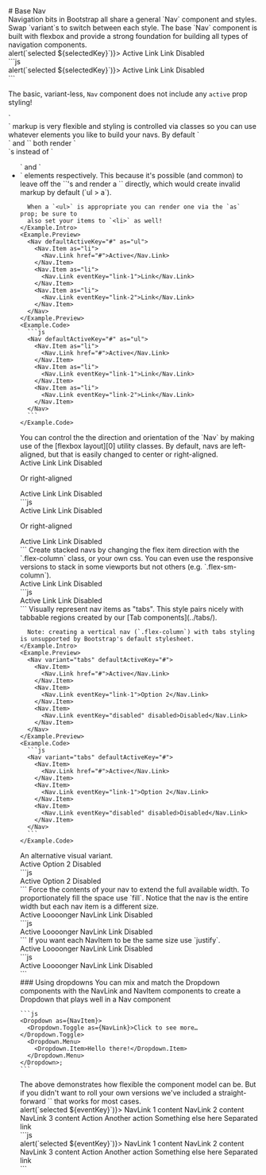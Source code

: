 
<GithubSource name="NavDocs.mdx" />
# Base Nav



<div className="row gy-5 pt-3">

  <Example title="Base Nav">
    <Example.Intro>
      Navigation bits in Bootstrap all share a general `Nav`
      component and styles. Swap `variant`s to switch between each
      style. The base `Nav` component is built with flexbox and
      provide a strong foundation for building all types of navigation
      components.
    </Example.Intro>
    <Example.Preview>
      <Nav activeKey="#" onSelect={(selectedKey) => alert(`selected ${selectedKey}`)}>
        <Nav.Item>
          <Nav.Link href="#">Active</Nav.Link>
        </Nav.Item>
        <Nav.Item>
          <Nav.Link eventKey="link-1">Link</Nav.Link>
        </Nav.Item>
        <Nav.Item>
          <Nav.Link eventKey="link-2">Link</Nav.Link>
        </Nav.Item>
        <Nav.Item>
          <Nav.Link eventKey="disabled" disabled>Disabled</Nav.Link>
        </Nav.Item>
      </Nav>
    </Example.Preview>
    <Example.Code>
      ```js
      <Nav activeKey="#" onSelect={(selectedKey) => alert(`selected ${selectedKey}`)}>
        <Nav.Item>
          <Nav.Link href="#">Active</Nav.Link>
        </Nav.Item>
        <Nav.Item>
          <Nav.Link eventKey="link-1">Link</Nav.Link>
        </Nav.Item>
        <Nav.Item>
          <Nav.Link eventKey="link-2">Link</Nav.Link>
        </Nav.Item>
        <Nav.Item>
          <Nav.Link eventKey="disabled" disabled>Disabled</Nav.Link>
        </Nav.Item>
      </Nav>
      ```
    </Example.Code>
  </Example>

  <Alert variant="warning">The basic, variant-less, `Nav` component does not include any `active` prop styling!</Alert>

  <Example title="As a list">
    <Example.Intro>
      `<Nav>` markup is very flexible and styling is controlled via classes so you can
      use whatever elements you like to build your navs. By default `<Nav>` and `<Nav.Item>` both
      render `<div>`s instead of `<ul>` and `<li>` elements respectively.
      This because it's possible (and common) to leave off the `<Nav.Item>`'s and
      render a `<Nav.Link>` directly, which would create invalid markup by default (`ul > a`).

      When a `<ul>` is appropriate you can render one via the `as` prop; be sure to
      also set your items to `<li>` as well!
    </Example.Intro>
    <Example.Preview>
      <Nav defaultActiveKey="#" as="ul">
        <Nav.Item as="li">
          <Nav.Link href="#">Active</Nav.Link>
        </Nav.Item>
        <Nav.Item as="li">
          <Nav.Link eventKey="link-1">Link</Nav.Link>
        </Nav.Item>
        <Nav.Item as="li">
          <Nav.Link eventKey="link-2">Link</Nav.Link>
        </Nav.Item>
      </Nav>
    </Example.Preview>
    <Example.Code>
      ```js
      <Nav defaultActiveKey="#" as="ul">
        <Nav.Item as="li">
          <Nav.Link href="#">Active</Nav.Link>
        </Nav.Item>
        <Nav.Item as="li">
          <Nav.Link eventKey="link-1">Link</Nav.Link>
        </Nav.Item>
        <Nav.Item as="li">
          <Nav.Link eventKey="link-2">Link</Nav.Link>
        </Nav.Item>
      </Nav>
      ```
    </Example.Code>
  </Example>

  <Example title="Alignment and orientation">
    <Example.Intro>
      You can control the the direction and orientation of the
      `Nav` by making use of the [flexbox layout][0] utility classes.
      By default, navs are left-aligned, but that is easily changed to center or right-aligned.
    </Example.Intro>
    <Example.Preview>
      <Nav className="justify-content-center" activeKey="#">
        <Nav.Item>
          <Nav.Link href="#">Active</Nav.Link>
        </Nav.Item>
        <Nav.Item>
          <Nav.Link eventKey="link-1">Link</Nav.Link>
        </Nav.Item>
        <Nav.Item>
          <Nav.Link eventKey="link-2">Link</Nav.Link>
        </Nav.Item>
        <Nav.Item>
          <Nav.Link eventKey="disabled" disabled>
            Disabled
          </Nav.Link>
        </Nav.Item>
      </Nav>
      <p className="text-center mt-4 mb-4">Or right-aligned</p>
      <Nav className="justify-content-end" activeKey="#">
        <Nav.Item>
          <Nav.Link href="#">Active</Nav.Link>
        </Nav.Item>
        <Nav.Item>
          <Nav.Link eventKey="link-1">Link</Nav.Link>
        </Nav.Item>
        <Nav.Item>
          <Nav.Link eventKey="link-2">Link</Nav.Link>
        </Nav.Item>
        <Nav.Item>
          <Nav.Link eventKey="disabled" disabled>
            Disabled
          </Nav.Link>
        </Nav.Item>
      </Nav>
    </Example.Preview>
    <Example.Code>
      ```js
      <Nav className="justify-content-center" activeKey="#">
        <Nav.Item>
          <Nav.Link href="#">Active</Nav.Link>
        </Nav.Item>
        <Nav.Item>
          <Nav.Link eventKey="link-1">Link</Nav.Link>
        </Nav.Item>
        <Nav.Item>
          <Nav.Link eventKey="link-2">Link</Nav.Link>
        </Nav.Item>
        <Nav.Item>
          <Nav.Link eventKey="disabled" disabled>
            Disabled
          </Nav.Link>
        </Nav.Item>
      </Nav>
      <p className="text-center mt-4 mb-4">Or right-aligned</p>
      <Nav className="justify-content-end" activeKey="#">
        <Nav.Item>
          <Nav.Link href="#">Active</Nav.Link>
        </Nav.Item>
        <Nav.Item>
          <Nav.Link eventKey="link-1">Link</Nav.Link>
        </Nav.Item>
        <Nav.Item>
          <Nav.Link eventKey="link-2">Link</Nav.Link>
        </Nav.Item>
        <Nav.Item>
          <Nav.Link eventKey="disabled" disabled>
            Disabled
          </Nav.Link>
        </Nav.Item>
      </Nav>
      ```
    </Example.Code>
  </Example>

  <Example title="Vertical">
    <Example.Intro>
      Create stacked navs by changing the flex item direction with the
      `.flex-column` class, or your own css. You can even use the
      responsive versions to stack in some viewports but not others (e.g.
      `.flex-sm-column`).
    </Example.Intro>
    <Example.Preview>
      <Nav defaultActiveKey="#" className="flex-column">
        <Nav.Link href="#">Active</Nav.Link>
        <Nav.Link eventKey="link-1">Link</Nav.Link>
        <Nav.Link eventKey="link-2">Link</Nav.Link>
        <Nav.Link eventKey="disabled" disabled>Disabled</Nav.Link>
      </Nav>
    </Example.Preview>
    <Example.Code>
      ```js
      <Nav defaultActiveKey="#" className="flex-column">
        <Nav.Link href="#">Active</Nav.Link>
        <Nav.Link eventKey="link-1">Link</Nav.Link>
        <Nav.Link eventKey="link-2">Link</Nav.Link>
        <Nav.Link eventKey="disabled" disabled>Disabled</Nav.Link>
      </Nav>
      ```
    </Example.Code>
  </Example>

  <Example title="Tabs">
    <Example.Intro>
      Visually represent nav items as "tabs". This style pairs nicely with
      tabbable regions created by our [Tab components](../tabs/).

      Note: creating a vertical nav (`.flex-column`) with tabs styling is unsupported by Bootstrap's default stylesheet.
    </Example.Intro>
    <Example.Preview>
      <Nav variant="tabs" defaultActiveKey="#">
        <Nav.Item>
          <Nav.Link href="#">Active</Nav.Link>
        </Nav.Item>
        <Nav.Item>
          <Nav.Link eventKey="link-1">Option 2</Nav.Link>
        </Nav.Item>
        <Nav.Item>
          <Nav.Link eventKey="disabled" disabled>Disabled</Nav.Link>
        </Nav.Item>
      </Nav>
    </Example.Preview>
    <Example.Code>
      ```js
      <Nav variant="tabs" defaultActiveKey="#">
        <Nav.Item>
          <Nav.Link href="#">Active</Nav.Link>
        </Nav.Item>
        <Nav.Item>
          <Nav.Link eventKey="link-1">Option 2</Nav.Link>
        </Nav.Item>
        <Nav.Item>
          <Nav.Link eventKey="disabled" disabled>Disabled</Nav.Link>
        </Nav.Item>
      </Nav>
      ```
    </Example.Code>
  </Example>

  <Example title="Pills">
    <Example.Intro>
      An alternative visual variant.
    </Example.Intro>
    <Example.Preview>
      <Nav variant="pills" defaultActiveKey="#">
        <Nav.Item>
          <Nav.Link href="#">Active</Nav.Link>
        </Nav.Item>
        <Nav.Item>
          <Nav.Link eventKey="link-1">Option 2</Nav.Link>
        </Nav.Item>
        <Nav.Item>
          <Nav.Link eventKey="disabled" disabled>Disabled</Nav.Link>
        </Nav.Item>
      </Nav>
    </Example.Preview>
    <Example.Code>
      ```js
      <Nav variant="pills" defaultActiveKey="#">
        <Nav.Item>
          <Nav.Link href="#">Active</Nav.Link>
        </Nav.Item>
        <Nav.Item>
          <Nav.Link eventKey="link-1">Option 2</Nav.Link>
        </Nav.Item>
        <Nav.Item>
          <Nav.Link eventKey="disabled" disabled>Disabled</Nav.Link>
        </Nav.Item>
      </Nav>
      ```
    </Example.Code>
  </Example>

  <Example title="Fill and justify">
    <Example.Intro>
      Force the contents of your nav to extend the full available width. To
      proportionately fill the space use `fill`. Notice that the
      nav is the entire width but each nav item is a different size.
    </Example.Intro>
    <Example.Preview>
      <Nav fill variant="tabs" defaultActiveKey="#">
        <Nav.Item>
          <Nav.Link href="#">Active</Nav.Link>
        </Nav.Item>
        <Nav.Item>
          <Nav.Link eventKey="link-1">Loooonger NavLink</Nav.Link>
        </Nav.Item>
        <Nav.Item>
          <Nav.Link eventKey="link-2">Link</Nav.Link>
        </Nav.Item>
        <Nav.Item>
          <Nav.Link eventKey="disabled" disabled>Disabled</Nav.Link>
        </Nav.Item>
      </Nav>
    </Example.Preview>
    <Example.Code>
      ```js
      <Nav fill variant="tabs" defaultActiveKey="#">
        <Nav.Item>
          <Nav.Link href="#">Active</Nav.Link>
        </Nav.Item>
        <Nav.Item>
          <Nav.Link eventKey="link-1">Loooonger NavLink</Nav.Link>
        </Nav.Item>
        <Nav.Item>
          <Nav.Link eventKey="link-2">Link</Nav.Link>
        </Nav.Item>
        <Nav.Item>
          <Nav.Link eventKey="disabled" disabled>Disabled</Nav.Link>
        </Nav.Item>
      </Nav>
      ```
    </Example.Code>
  </Example>

  <Example>
    <Example.Intro>
      If you want each NavItem to be the same size use `justify`.
    </Example.Intro>
    <Example.Preview>
      <Nav justify variant="tabs" defaultActiveKey="#">
        <Nav.Item>
          <Nav.Link href="#">Active</Nav.Link>
        </Nav.Item>
        <Nav.Item>
          <Nav.Link eventKey="link-1">Loooonger NavLink</Nav.Link>
        </Nav.Item>
        <Nav.Item>
          <Nav.Link eventKey="link-2">Link</Nav.Link>
        </Nav.Item>
        <Nav.Item>
          <Nav.Link eventKey="disabled" disabled>Disabled</Nav.Link>
        </Nav.Item>
      </Nav>
    </Example.Preview>
    <Example.Code>
      ```js
      <Nav justify variant="tabs" defaultActiveKey="#">
        <Nav.Item>
          <Nav.Link href="#">Active</Nav.Link>
        </Nav.Item>
        <Nav.Item>
          <Nav.Link eventKey="link-1">Loooonger NavLink</Nav.Link>
        </Nav.Item>
        <Nav.Item>
          <Nav.Link eventKey="link-2">Link</Nav.Link>
        </Nav.Item>
        <Nav.Item>
          <Nav.Link eventKey="disabled" disabled>Disabled</Nav.Link>
        </Nav.Item>
      </Nav>
      ```
    </Example.Code>
  </Example>

  <div>
    ### Using dropdowns
    You can mix and match the Dropdown components with the NavLink and
    NavItem components to create a Dropdown that plays well in a Nav
    component

    ```js
    <Dropdown as={NavItem}>
      <Dropdown.Toggle as={NavLink}>Click to see more…</Dropdown.Toggle>
      <Dropdown.Menu>
        <Dropdown.Item>Hello there!</Dropdown.Item>
      </Dropdown.Menu>
    </Dropdown>;
    ```
  </div>

  <Example>
    <Example.Intro>
      The above demonstrates how flexible the component model can be. But if
      you didn't want to roll your own versions we've included a
      straight-forward `<NavDropdown>` that works for most cases.
    </Example.Intro>
    <Example.Preview>
      <Nav variant="pills" activeKey="1" onSelect={(eventKey) => alert(`selected ${eventKey}`)}>
        <Nav.Item>
          <Nav.Link eventKey="1" href="#">NavLink 1 content</Nav.Link>
        </Nav.Item>
        <Nav.Item>
          <Nav.Link eventKey="2" title="Item">NavLink 2 content</Nav.Link>
        </Nav.Item>
        <Nav.Item>
          <Nav.Link eventKey="3" disabled>NavLink 3 content</Nav.Link>
        </Nav.Item>
        <NavDropdown title="Dropdown" id="nav-dropdown">
          <NavDropdown.Item eventKey="4.1">Action</NavDropdown.Item>
          <NavDropdown.Item eventKey="4.2">Another action</NavDropdown.Item>
          <NavDropdown.Item eventKey="4.3">Something else here</NavDropdown.Item>
          <NavDropdown.Divider />
          <NavDropdown.Item eventKey="4.4">Separated link</NavDropdown.Item>
        </NavDropdown>
      </Nav>
    </Example.Preview>
    <Example.Code>
      ```js
      <Nav variant="pills" activeKey="1" onSelect={(eventKey) => alert(`selected ${eventKey}`)}>
        <Nav.Item>
          <Nav.Link eventKey="1" href="#">NavLink 1 content</Nav.Link>
        </Nav.Item>
        <Nav.Item>
          <Nav.Link eventKey="2" title="Item">NavLink 2 content</Nav.Link>
        </Nav.Item>
        <Nav.Item>
          <Nav.Link eventKey="3" disabled>NavLink 3 content</Nav.Link>
        </Nav.Item>
        <NavDropdown title="Dropdown" id="nav-dropdown">
          <NavDropdown.Item eventKey="4.1">Action</NavDropdown.Item>
          <NavDropdown.Item eventKey="4.2">Another action</NavDropdown.Item>
          <NavDropdown.Item eventKey="4.3">Something else here</NavDropdown.Item>
          <NavDropdown.Divider />
          <NavDropdown.Item eventKey="4.4">Separated link</NavDropdown.Item>
        </NavDropdown>
      </Nav>
      ```
    </Example.Code>
  </Example>

  <NavApi />
</div>
